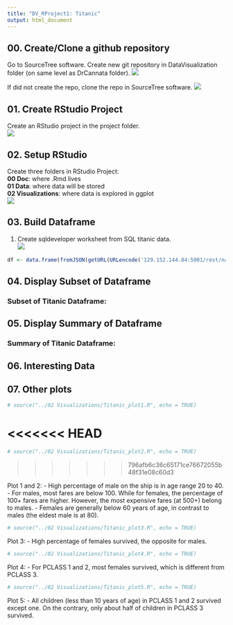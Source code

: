 ```yaml
---
title: "DV_RProject1: Titanic"
output: html_document
---
```


## 00. Create/Clone a github repository
Go to SourceTree software. Create new git repository in DataVisualization folder (on same level as DrCannata folder).
![](./Graphics/creategit00.png)

If did not create the repo, clone the repo in SourceTree software.
![](./Graphics/clonegit00.png)

## 01. Create RStudio Project
Create an RStudio project in the project folder.   
![](./Graphics/createproject01.png)

## 02. Setup RStudio 
 Create three folders in RStudio Project:  
   **00 Doc**: where .Rmd lives  
   **01 Data**: where data will be stored  
   **02 Visualizations**: where data is explored in ggplot  
![](./Graphics/createproject02.png)

## 03. Build Dataframe
1. Create sqldeveloper worksheet from SQL titanic data.  
![](./Graphics/sqldeveloper00.png)  

```r
df <- data.frame(fromJSON(getURL(URLencode('129.152.144.84:5001/rest/native/?query="select * from titanic"'),httpheader=c(DB='jdbc:oracle:thin:@129.152.144.84:1521/PDBF15DV.usuniversi01134.oraclecloud.internal', USER='cs329e_uteid', PASS='orcl_uteid', MODE='native_mode', MODEL='model', returnDimensions = 'False', returnFor = 'JSON'), verbose = TRUE), ))
```  

## 04. Display Subset of Dataframe

### Subset of Titanic Dataframe:

## 05. Display Summary of Dataframe

### Summary of Titanic Dataframe:

## 06. Interesting Data

## 07. Other plots
```r
# source("../02 Visualizations/Titanic_plot1.R", echo = TRUE)
```

<<<<<<< HEAD
=======
```r
# source("../02 Visualizations/Titanic_plot2.R", echo = TRUE)
```
>>>>>>> 796afb6c36c65171ce76672055b48f31e08c60d3

Plot 1 and 2: 
- High percentage of male on the ship is in age range 20 to 40.
- For males, most fares are below 100. While for females, the percentage of 100+ fares are higher. However, the most expensive fares (at 500+) belong to males.
- Females are generally below 60 years of age, in contrast to males (the eldest male is at 80).


```r
# source("../02 Visualizations/Titanic_plot3.R", echo = TRUE)
```

Plot 3:
- High percentage of females survived, the opposite for males.


```r
# source("../02 Visualizations/Titanic_plot4.R", echo = TRUE)
```

Plot 4:
- For PCLASS 1 and 2, most females survived, which is different from PCLASS 3.


```r
# source("../02 Visualizations/Titanic_plot5.R", echo = TRUE)
```

Plot 5:
- All children (less than 10 years of age) in PCLASS 1 and 2 survived except one. On the contrary, only about half of children in PCLASS 3 survived.
